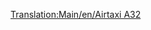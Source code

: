 [[Translation:Main/en/Airtaxi A32]]
{{Template:Avion/Fr
|Nom=Airtaxi A32
|Coût=36 914 (73 828)
|Vitesse=947 km/h (592 MPH)
|Entretien=4 781 (9 562)
|Conception=1987
|Vie=24
|Capacité=160 passagers & 20 sacs de courrier
|Description=Un avion de ligne standard, préférant les grands aéroports.
|Réalité=[http://www.wikipedia.org/wiki/fr:Airbus A320 Airbus A320]
}}